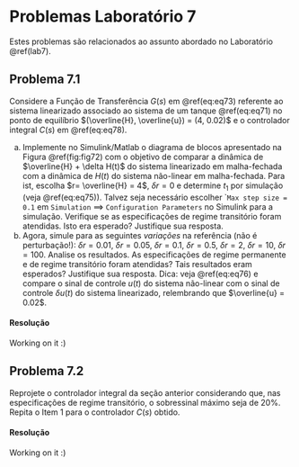 # Problemas Laboratório 7 {-}

Estes problemas são relacionados ao assunto abordado no Laboratório \@ref(lab7).

## Problema 7.1 {-}

Considere a Função de Transferência $G(s)$ em \@ref(eq:eq73) referente ao sistema linearizado associado ao sistema de um tanque \@ref(eq:eq71) no ponto de equilíbrio $(\overline{H}, \overline{u}) = (4, 0.02)$ e o controlador integral $C(s)$ em \@ref(eq:eq78).

(a) Implemente no Simulink/Matlab o diagrama de blocos apresentado na Figura \@ref(fig:fig72) com o objetivo de comparar a dinâmica de $\overline{H} + \delta H(t)$ do sistema linearizado em malha-fechada com a dinâmica de $H(t)$ do sistema não-linear em malha-fechada. Para ist, escolha $r= \overline{H} = 4$, $\delta r = 0$ e determine $t_1$ por simulação (veja \@ref(eq:eq75)). Talvez seja necessário escolher ``Max step size = 0.1` em `Simulation` $\implies$ `Configuration Parameters` no Simulink para a simulação. Verifique se as especificações de regime transitório foram atendidas. Isto era esperado? Justifique sua resposta.
(b) Agora, simule para as seguintes *variações* na referência (não é perturbação!): $\delta r = 0.01$, $\delta r = 0.05$, $\delta r = 0.1$, $\delta r = 0.5$, $\delta r = 2$, $\delta r = 10$, $\delta r = 100$. Analise os resultados. As especificações de regime permanente e de regime transitório foram atendidas? Tais resultados eram esperados? Justifique sua resposta. Dica: veja \@ref(eq:eq76) e compare o sinal de controle $u(t)$ do sistema não-linear com o sinal de controle $\delta u(t)$ do sistema linearizado, relembrando que $\overline{u} = 0.02$.

#### Resolução {-}

Working on it :)

## Problema 7.2 {-}

Reprojete o controlador integral da seção anterior considerando que, nas especificações de regime transitório, o sobressinal máximo seja de $20\%$. Repita o Item 1 para o controlador $C(s)$ obtido.

#### Resolução {-}

Working on it :)